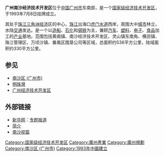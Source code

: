 {{wikisource|国务院关于设立广州南沙经济技术开发区和惠州大亚湾经济技术开发区的批复}}
'''广州南沙经济技术开发区'''位于[[中国|中国]][[广州市|广州市]]东南部，是一个[[国家级经济技术开发区|国家级经济技术开发区]]，于1993年7月8日挂牌成立。

其处于[[珠江三角洲|珠江三角洲]][[经济|经济]]区的中心，[[珠江|珠江]]出海口[[虎门水道|虎门水道]]西岸，周围大中[[城市|城市]]林立，水陆[[交通|交通]]发达。是一个以[[造船|造船]]、[[石化|石化]]和[[钢铁|钢铁]]为主，兼顾[[汽车|汽车]]、[[塑料|塑料]]、[[电子|电子]]、[[食品|食品]]加工的[[产业|产业]]基地。范围包括黄阁镇、南沙经济技术开发区、灵山镇东南角、横沥镇、珠江管理区、万顷沙镇、番禺区围垦公司等区域，总面积约536平方公里，陆域面积约330平方公里。

== 参见 ==
*[[南沙区_(广州市)|南沙区 (广州市)]]
*[[明珠灣|明珠灣]]
*[[广州经济技术开发区|广州经济技术开发区]]

== 外部链接 ==
*[[新华网|新华网]]：[http://www.gd.xinhuanet.com/ztbd/ns/ 专题报道]{{Wayback|url=http://www.gd.xinhuanet.com/ztbd/ns/ |date=20061127015101 }}
*[https://web.archive.org/web/20070926221129/http://www.guangzhou.gov.cn/zhuanti/2003/nansha/index01.htm 简介]
*[https://web.archive.org/web/20070522080338/http://www.gzns.com.cn/ 南沙视窗]

{{国家级经济技术开发区}}
[[Category:国家级经济技术开发区|Category:国家级经济技术开发区]]
[[Category:廣州產業|Category:廣州產業]]
[[Category:廣州規劃|Category:廣州規劃]]
[[Category:南沙区_(广州市)|Category:南沙区 (广州市)]]
[[Category:1993年中國建立|Category:1993年中國建立]]
{{广州小作品}}
